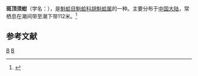 {{Speciesbox 
| taxon = Barbatia signata
| binomial_authority = Dunker, 1868
}}
'''斑顶须蚶'''（学名：''{{lang|la|Barbatia signata}}''），是[[魁蛤目|魁蛤目]][[魁蛤科|魁蛤科]][[胡魁蛤属|胡魁蛤属]]的一种。主要分布于[[中国大陆|中国大陆]]，常栖息在潮间带至潮下带112米。<ref>{{cite web|url=http://shell.sinica.edu.tw/chinese/shellbase_detail.php?science_no=3588|title=国际贝库：斑顶须蚶|publisher=台湾贝类资料库|accessdate=2009-08-11|archive-date=2016-03-04|archive-url=https://web.archive.org/web/20160304203531/http://shell.sinica.edu.tw/chinese/shellbase_detail.php?science_no=3588|dead-url=no}}</ref>

== 参考文献 ==
{{reflist|2}}
{{Taxonbar|from=Q11080420}}

[[Category:鬍魁蛤屬|B]]
[[Category:_1868年描述的动物|B]]